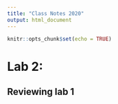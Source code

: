 ```yaml
---
title: "Class Notes 2020"
output: html_document
---
```


```r
knitr::opts_chunk$set(echo = TRUE)
```

# Lab 2: 

## Reviewing lab 1

